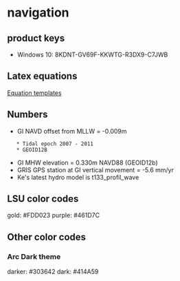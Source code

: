 = navigation =

== product keys ==
* Windows 10: 8KDNT-GV69F-KKWTG-R3DX9-C7JWB

== Latex equations ==
[[Equation templates]]

== Numbers ==
* GI NAVD offset from MLLW = -0.009m
	* Tidal epoch 2007 - 2011
	* GEOID12B
* GI MHW elevation = 0.330m NAVD88 (GEOID12b)
* GRIS GPS station at GI vertical movement = -5.6 mm/yr
* Ke's latest hydro model is t133_profil_wave

== LSU color codes ==
gold:   #FDD023
purple: #461D7C

== Other color codes ==
=== Arc Dark theme ===
darker: #303642
dark:   #414A59
